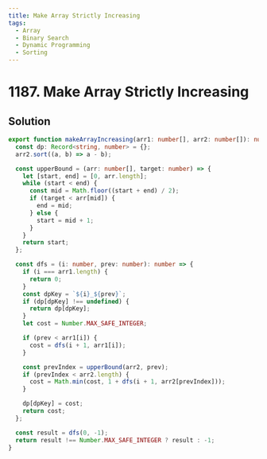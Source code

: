 ```yaml
---
title: Make Array Strictly Increasing
tags:
  - Array
  - Binary Search
  - Dynamic Programming
  - Sorting
---
```


# 1187. Make Array Strictly Increasing

<Badges>
  <LevelBadge level="hard" />
  <TopicBadge name="Array" slug="array" />
  <TopicBadge name="Binary Search" slug="binary-search" />
  <TopicBadge name="Dynamic Programming" slug="dynamic-programming" />
  <TopicBadge name="Sorting" slug="sorting" />
</Badges>

## Solution

```typescript filename="solution.ts" copy
export function makeArrayIncreasing(arr1: number[], arr2: number[]): number {
  const dp: Record<string, number> = {};
  arr2.sort((a, b) => a - b);

  const upperBound = (arr: number[], target: number) => {
    let [start, end] = [0, arr.length];
    while (start < end) {
      const mid = Math.floor((start + end) / 2);
      if (target < arr[mid]) {
        end = mid;
      } else {
        start = mid + 1;
      }
    }
    return start;
  };

  const dfs = (i: number, prev: number): number => {
    if (i === arr1.length) {
      return 0;
    }
    const dpKey = `${i}_${prev}`;
    if (dp[dpKey] !== undefined) {
      return dp[dpKey];
    }
    let cost = Number.MAX_SAFE_INTEGER;

    if (prev < arr1[i]) {
      cost = dfs(i + 1, arr1[i]);
    }

    const prevIndex = upperBound(arr2, prev);
    if (prevIndex < arr2.length) {
      cost = Math.min(cost, 1 + dfs(i + 1, arr2[prevIndex]));
    }

    dp[dpKey] = cost;
    return cost;
  };

  const result = dfs(0, -1);
  return result !== Number.MAX_SAFE_INTEGER ? result : -1;
}
```

<ProblemLink
  codingSite="leetcode"
  href="https://leetcode.com/problems/make-array-strictly-increasing"
  title="Make Array Strictly Increasing"
/>
